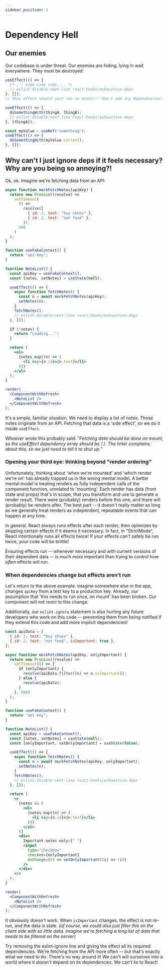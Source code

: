 ```yaml
---
sidebar_position: 3
---
```


# Dependency Hell

## Our enemies

Our codebase is under threat. Our enemies are hiding, lying in wait everywhere. They must be destroyed:

```jsx
useEffect(() => {
  /* ... code code code ... */
  // eslint-disable-next-line react-hooks/exhaustive-deps
}, []);
// This effect should just run on mount!!! Don't add any dependencies!
```

```jsx
useEffect(() => {
  doSomethingWith(thingA, thingB);
  // eslint-disable-next-line react-hooks/exhaustive-deps
}, [thingA]);
```

```jsx
const myValue = useRef("something");
useEffect(() => {
  doSomethingWith(myValue.current);
}, []);
```

## Why can't I just ignore deps if it feels necessary? Why are you being so annoying?!

Ok, ok. Imagine we're fetching data from an API:

```jsx live
async function mockFetchNotes(apiKey) {
  return new Promise((resolve) =>
    setTimeout(
      () =>
        resolve([
          { id: 1, text: "buy shoes" },
          { id: 2, text: "eat food" },
        ]),
      500
    )
  );
}

function useFakeContext() {
  return "api-key";
}

function NoteList() {
  const apiKey = useFakeContext();
  const [notes, setNotes] = useState(null);

  useEffect(() => {
    async function fetchNotes() {
      const n = await mockFetchNotes(apiKey);
      setNotes(n);
    }
    fetchNotes();
    // eslint-disable-next-line react-hooks/exhaustive-deps
  }, []);

  if (!notes) {
    return "Loading...";
  }

  return (
    <ul>
      {notes.map((n) => (
        <li key={n.id}>{n.text}</li>
      ))}
    </ul>
  );
}

render(
  <ComponentWithRefresh>
    <NoteList />
  </ComponentWithRefresh>
);
```

It's a simple, familiar situation. We need to display a list of notes.
Those notes originate from an API. Fetching that data is a 'side effect', so we do it inside
`useEffect`.

Whoever wrote this probably said:
_"Fetching data should be done on mount, so the useEffect dependency array should be `[]`.
The linter complains about this, so we just need to tell it to shut up."_

### Opening your third eye: thinking beyond "render ordering"

Unfortunately, thinking about 'when we're mounted' and 'which render we're on' has already trapped us in the wrong mental model.
A better mental model is treating renders as fully independent calls of the component function, unrelated to 'mounting'.
Each render has data (from state and props) that's in scope, that you transform and use to generate a render result.
There were (probably) renders before this one, and there will (probably) be renders after.
The best part -- it doesn't really matter as long as we generally treat renders as independent, repeatable events that can happen at any time.

In general, React always runs effects after each render, then optimizes by skipping certain effects if it deems it necessary.
In fact, in "StrictMode", React intentionally runs all effects twice!
If your effects can't safely be run twice, your code will be brittle!

Ensuring effects run -- whenever necessary and with current versions of their dependent data -- is _much more_ important than trying to control _how often_ effects will run.

### When dependencies change but effects aren't run

Let's return to the above example. imagine somewhere else in the app, changes `apiKey` from a test key to a production key.
Already, our assumption that 'this needs to run once, on mount' has been broken. Our component will not _react_ to this change.

Additionally, our `eslint-ignore` statement is also hurting any future developers who work on this code --
preventing them from being notified if they extend this code and add more implicit dependencies!

```jsx live
const apiData = [
  { id: 1, text: "buy shoes" },
  { id: 2, text: "eat food", isImportant: true },
];

async function mockFetchNotes(apiKey, onlyImportant) {
  return new Promise((resolve) =>
    setTimeout(() => {
      if (onlyImportant) {
        resolve(apiData.filter((n) => n.isImportant));
      } else {
        resolve(apiData);
      }
    }, 500)
  );
}

function useFakeContext() {
  return "api-key";
}

function NoteList() {
  const apiKey = useFakeContext();
  const [notes, setNotes] = useState(null);
  const [onlyImportant, setOnlyImportant] = useState(false);

  useEffect(() => {
    async function fetchNotes() {
      const n = await mockFetchNotes(apiKey, onlyImportant);
      setNotes(n);
    }
    fetchNotes();
    // eslint-disable-next-line react-hooks/exhaustive-deps
  }, []);

  return (
    <>
      {notes && (
        <ul>
          {notes.map((n) => (
            <li key={n.id}>{n.text}</li>
          ))}
        </ul>
      )}
      <div>
        Important notes only:{" "}
        <input
          type="checkbox"
          checked={onlyImportant}
          onChange={() => setOnlyImportant((i) => !i)}
        />
      </div>
    </>
  );
}

render(
  <ComponentWithRefresh>
    <NoteList />
  </ComponentWithRefresh>
);
```

It obviously doesn't work. When `isImportant` changes, the effect is not re-run, and the data is stale.
_(of course, we could also just filter this on the client side with so little data.
imagine we're fetching a long list of data that needs to be filtered on the server)_

Try removing the eslint-ignore line and giving the effect all its required dependencies.
We're fetching from the API more often -- but that's exactly what we need to do. There's no way around it!
We can't will ourselves into a world where it _doesn't_ depend on its dependencies. We can't lie to React!
